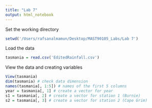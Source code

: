 ```yaml
---
title: "Lab 7"
output: html_notebook
---
```


Set the working directory

```r
setwd('/Users/rafsanalmamun/Desktop/MAST90105_Labs/Lab 7')
```

Load the data

```r
tasmania = read.csv('EditedRainfall.csv')
```

View the data and creating variables

```r

View(tasmania)
dim(tasmania) # check data dimension
names(tasmania[, 1:5]) # names of the first 5 columns
year = tasmania[, 1] # create a vector for year
s1 = tasmania[, 2] # create a vector for station 1 (Burnie)
s2 = tasmania[, 3] # create a vector for station 2 (Cape Grim)
```
